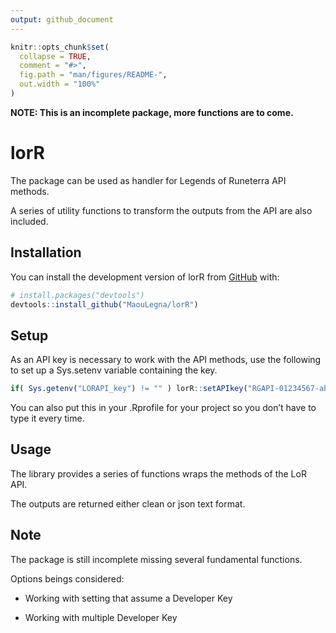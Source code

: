 ```yaml
---
output: github_document
---
```


<!-- README.md is generated from README.Rmd. Please edit that file -->

```r
knitr::opts_chunk$set(
  collapse = TRUE,
  comment = "#>",
  fig.path = "man/figures/README-",
  out.width = "100%"
)
```

**NOTE: This is an incomplete package, more functions are to come.**

# lorR

<!-- badges: start -->
<!-- badges: end -->

The package can be used as handler for Legends of Runeterra API methods.

A series of utility functions to transform the outputs from the API are also included.

## Installation

You can install the development version of lorR from [GitHub](https://github.com/) with:

``` r
# install.packages("devtools")
devtools::install_github("MaouLegna/lorR")
```

## Setup

As an API key is necessary to work with the API methods, use the following to set up a Sys.setenv variable containing the key.

```r
if( Sys.getenv("LORAPI_key") != "" ) lorR::setAPIkey("RGAPI-01234567-abcd-8ef9-abcd-0123456789AB")
```

You can also put this in your .Rprofile for your project so you don't have to type it every time.

## Usage

The library provides a series of functions wraps the methods of the LoR API.

The outputs are returned either clean or json text format.

## Note

The package is still incomplete missing several fundamental functions.

Options beings considered:

* Working with setting that assume a Developer Key

* Working with multiple Developer Key


